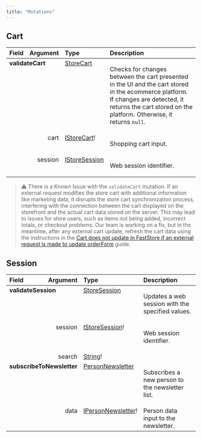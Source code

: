 ```yaml
---
title: "Mutations"
---
```


## Cart

<table>
<thead>
<tr>
<th align="left">Field</th>
<th align="right">Argument</th>
<th align="left">Type</th>
<th align="left">Description</th>
</tr>
</thead>
<tbody>
<tr>
<td colspan="2" valign="top"><strong>validateCart</strong></td>
<td valign="top"><a href="https://developers.vtex.com/docs/guides/faststore/schema-objects#storecart">StoreCart</a></td>
<td>

Checks for changes between the cart presented in the UI and the cart stored in the ecommerce platform. If changes are detected, it returns the cart stored on the platform. Otherwise, it returns `null`.

</td>
</tr>
<tr>
<td colspan="2" align="right" valign="top">cart</td>
<td valign="top"><a href="https://developers.vtex.com/docs/guides/faststore/schema-inputs#istorecart">IStoreCart</a>!</td>
<td>

Shopping cart input.

</td>
</tr>
<tr>
<td colspan="2" align="right" valign="top">session</td>
<td valign="top"><a href="https://developers.vtex.com/docs/guides/faststore/schema-inputs#istoresession">IStoreSession</a></td>
<td>

Web session identifier.

</td>
</tr>
</tbody>
</table>

> ⚠️ There is a Known Issue with the `validateCart` mutation. If an external request modifies the store cart with additional information like marketing data, it disrupts the store cart synchronization process, interfering with the connection between the cart displayed on the storefront and the actual cart data stored on the server. This may lead to issues for store users, such as items not being added, incorrect totals, or checkout problems. Our team is working on a fix, but in the meantime, after any external cart update, refresh the cart data using the instructions in the [Cart does not update in FastStore if an external request is made to update orderForm](https://help.vtex.com/en/known-issues/cart-does-not-update-in-faststore-if-external-request-is-made-to-update-orderform--7ef1GxxapbH2XKKf7HBuAM) guide.

## Session

<table>
<thead>
<tr>
<th align="left">Field</th>
<th align="right">Argument</th>
<th align="left">Type</th>
<th align="left">Description</th>
</tr>
</thead>
<tbody>
<tr>
<td colspan="2" valign="top"><strong>validateSession</strong></td>
<td valign="top"><a href="https://developers.vtex.com/docs/guides/faststore/schema-objects#storesession">StoreSession</a></td>
<td>

Updates a web session with the specified values.

</td>
</tr>
<tr>
<td colspan="2" align="right" valign="top">session</td>
<td valign="top"><a href="https://developers.vtex.com/docs/guides/faststore/schema-inputs#istoresession">IStoreSession</a>!</td>
<td>

Web session identifier.

</td>
</tr>
<tr>
<td colspan="2" align="right" valign="top">search</td>
<td valign="top"><a href="https://developers.vtex.com/docs/guides/faststore/schema-scalars#string">String</a>!</td>
<td></td>
</tr>
<tr>
<td colspan="2" valign="top"><strong>subscribeToNewsletter</strong></td>
<td valign="top"><a href="https://developers.vtex.com/docs/guides/faststore/schema-objects#personnewsletter">PersonNewsletter</a></td>
<td>

Subscribes a new person to the newsletter list.

</td>
</tr>
<tr>
<td colspan="2" align="right" valign="top">data</td>
<td valign="top"><a href="https://developers.vtex.com/docs/guides/faststore/schema-inputs#ipersonnewsletter">IPersonNewsletter</a>!</td>
<td>Person data input to the newsletter.</td>
</tr>
</tbody>
</table>
